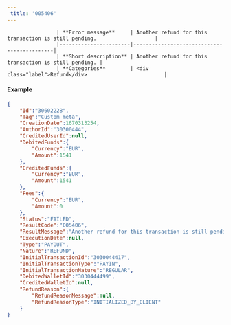 ---  
 title: '005406'  
---  


                    | **Error message**     | Another refund for this transaction is still pending.                   |
                    |-----------------------|--------------------------------------------|
                    | **Short description** | Another refund for this transaction is still pending. |
                    | **Categories**        | <div class="label">Refund</div>                         |
                  

#### Example  
```json API Response
{
    "Id":"30602228",
    "Tag":"Custom meta",
    "CreationDate":1670313254,
    "AuthorId":"30300444",
    "CreditedUserId":null,
    "DebitedFunds":{
        "Currency":"EUR",
        "Amount":1541
    },
    "CreditedFunds":{
        "Currency":"EUR",
        "Amount":1541
    },
    "Fees":{
        "Currency":"EUR",
        "Amount":0
    },
    "Status":"FAILED",
    "ResultCode":"005406",
    "ResultMessage":"Another refund for this transaction is still pending.",
    "ExecutionDate":null,
    "Type":"PAYOUT",
    "Nature":"REFUND",
    "InitialTransactionId":"3030044417",
    "InitialTransactionType":"PAYIN",
    "InitialTransactionNature":"REGULAR",
    "DebitedWalletId":"3030444499",
    "CreditedWalletId":null,
    "RefundReason":{
        "RefundReasonMessage":null,
        "RefundReasonType":"INITIALIZED_BY_CLIENT"
    }
}
```